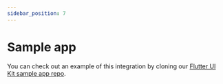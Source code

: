 ```yaml
---
sidebar_position: 7
---
```


# Sample app

You can check out an example of this integration by cloning our
[Flutter UI Kit sample app repo](https://github.com/dyte-io/mobile-samples/tree/main/flutter_uikit).
